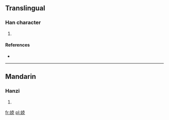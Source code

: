 ==Translingual==

===Han character===
{{Han char|rn=38|rad=女|as=07|sn=10|four=|canj=女十口山 (VJRU)}}

# {{defn|Han|sort=女07}}

====References====
* {{Han ref|kx=0262.100|dkj=06298|hdz=21049.140|uh=5A14|ud=23060}}

----

==Mandarin==

===Hanzi===
{{cmn-hanzi|pin=[[kè]] ([[ke4]])|wg=k'o<sup>4</sup>}}

# {{defn|Mandarin|sort=女07}}

[[fr:娔]]
[[pl:娔]]